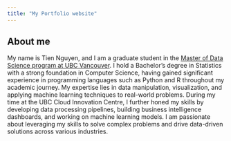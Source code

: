 ```yaml
---
title: "My Portfolio website"
---
```


## About me

My name is Tien Nguyen, and I am a graduate student in the [Master of Data Science program at UBC Vancouver](https://masterdatascience.ubc.ca). I hold a Bachelor's degree in Statistics with a strong foundation in Computer Science, having gained significant experience in programming languages such as Python and R throughout my academic journey. My expertise lies in data manipulation, visualization, and applying machine learning techniques to real-world problems. During my time at the UBC Cloud Innovation Centre, I further honed my skills by developing data processing pipelines, building business intelligence dashboards, and working on machine learning models. I am passionate about leveraging my skills to solve complex problems and drive data-driven solutions across various industries.
